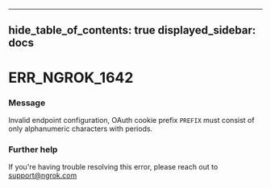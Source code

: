 

---
hide_table_of_contents: true
displayed_sidebar: docs
---


# ERR_NGROK_1642

### Message
Invalid endpoint configuration, OAuth cookie prefix `PREFIX` must consist of only alphanumeric characters with periods.

<ErrorDetails error="err_ngrok_1642" />



### Further help
If you're having trouble resolving this error, please reach out to [support@ngrok.com](mailto:support@ngrok.com?subject=Help%20with%20ERR_NGROK_1642)

